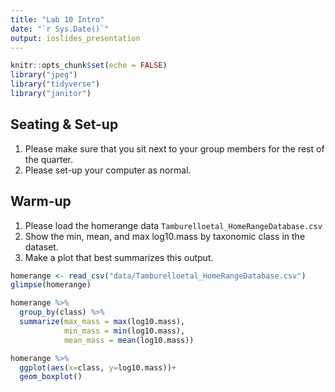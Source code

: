 ```yaml
---
title: "Lab 10 Intro"
date: "`r Sys.Date()`"
output: ioslides_presentation
---
```


```r
knitr::opts_chunk$set(echo = FALSE)
library("jpeg")
library("tidyverse")
library("janitor")
```

## Seating & Set-up
1. Please make sure that you sit next to your group members for the rest of the quarter.
2. Please set-up your computer as normal.

## Warm-up
1. Please load the homerange data `Tamburelloetal_HomeRangeDatabase.csv`
2. Show the min, mean, and max log10.mass by taxonomic class in the dataset.
3. Make a plot that best summarizes this output.

```r
homerange <- read_csv("data/Tamburelloetal_HomeRangeDatabase.csv")
glimpse(homerange)
```

```r
homerange %>% 
  group_by(class) %>% 
  summarize(max_mass = max(log10.mass),
            min_mass = min(log10.mass),
            mean_mass = mean(log10.mass))
```
```r
homerange %>% 
  ggplot(aes(x=class, y=log10.mass))+
  geom_boxplot()
```


